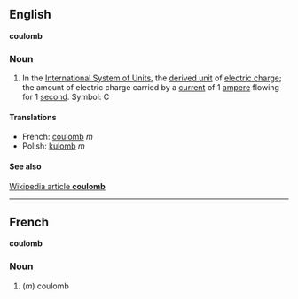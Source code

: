 ==English==
'''coulomb'''

===Noun===

#In the [[International System of Units]], the [[derived unit]] of [[electric charge]]; the amount of electric charge carried by a [[current]] of 1 [[ampere]] flowing for 1 [[second]].  Symbol: C

====Translations====

*French: [[coulomb]] ''m''
*Polish: [[kulomb]] ''m''

====See also====
[[en:coulomb|Wikipedia article '''coulomb''']]

----

==French==
'''coulomb'''

===Noun===

#(''m'') coulomb